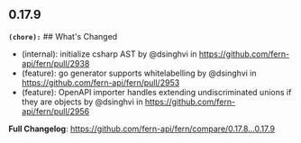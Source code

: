 ## 0.17.9
**`(chore):`** ## What's Changed
* (internal): initialize csharp AST by @dsinghvi in https://github.com/fern-api/fern/pull/2938
* (feature): go generator supports whitelabelling by @dsinghvi in https://github.com/fern-api/fern/pull/2953
* (feature): OpenAPI importer handles extending undiscriminated unions if they are objects by @dsinghvi in https://github.com/fern-api/fern/pull/2956


**Full Changelog**: https://github.com/fern-api/fern/compare/0.17.8...0.17.9

